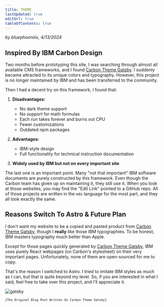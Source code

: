 ```yaml
---
title: THEME
lastUpdated: true
editUrl: true
tableOfContents: true
---
```


_by bluephoeniiix, 4/13/2024_

## Inspired By IBM Carbon Design

Two months before prototyping this site, I was searching through almost all available CMS frameworks, and I found [Carbon Theme Gatsby](https://gatsby.carbondesignsystem.com/). I suddenly became attracted to its unique colors and typography. However, this project is no longer maintained by IBM and has been transferred to the community.

Then I had a decent try on this framework, I found that:

1. **Disadvantages:**
   - No dark theme support
   - No support for math formulas
   - Each run takes forever and burns out CPU
   - Fewer customizations
   - Outdated npm packages

2. **Advantages:**
   - IBM-style design
   - Full functionality for technical instruction documentation

3. **Widely used by IBM but not on every important site**

The last one is an important point. Many "not that important" IBM software documents are purely constructed by this framework. Even though the Carbon team has given up on maintaining it, they still use it. When you look at those websites, you may find the "Edit Link" pointed to a GitHub repo. All of those projects are written in the `mdx` language for the most part, and they all look exactly the same.


## Reasons Switch To Astro & Future Plan

I don't want my website to be a copied and pasted product from [Carbon Theme Gatsby](https://gatsby.carbondesignsystem.com/), though I **really** like those IBM typographies. To be honest, IBM masters typography much better than Apple.

Except for those pages quickly generated by [Carbon Theme Gatsby](https://gatsby.carbondesignsystem.com/), IBM uses purely React webpages (on Carbon's stylesheet) on their very important pages. Unfortunately, none of them are open-sourced for me to copy.

That's the reason I switched to Astro. I tried to imitate IBM styles as much as I can, but that is quite beyond my level. So, if you are interested in what I said, feel free to take over this project, and I'll appreciate it.


![gatsby](/gatsby.png)
<p style="font-size: 10px; font-family: 'IBM Plex Mono', monospace; font-weight: 400;">[The Original Blog Post Written On Carbon Theme Gatsby]</p>